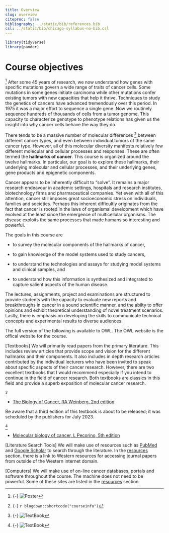 ```yaml
---
title: Overview
slug: overview
citeproc: false
bibliography: ../static/bib/references.bib
csl: ../static/bib/chicago-syllabus-no-bib.csl
---
```


```r
library(tidyverse)
library(pander) 
```

# Course objectives 

[^cell_signalling_poster]
<span class="newthought">After some 45 years of research,</span> we now understand how genes with specific mutations govern a wide range of traits of cancer cells. Some mutations in some genes initiate carcinoma while other mutations confer existing tumors with new capacities that help it thrive. Techniques to study the genetics of cancers have advanced tremendously over this period. In 1975 it was a major effort to sequence a single gene. Now we routinely sequence hundreds of thousands of cells from a tumor genome. This capacity to characterize genotype to phenotype relations has given us the insight into why cancer cells behave the way they do.  

<span class="newthought">There tends to be a massive number of molecular differences</span> [^courseinfo]  between different cancer types, and even between individual tumors of the same cancer type. However, all of this molecular diversity manifests relatively few different molecular and cellular processes and responses. These are often termed the __hallmarks of cancer__. This course is organized around the twelve hallmarks. In particular, our goal is to explore these hallmarks, their underlying molecular and cellular processes, and their underlying genes, gene products and epigenetic components.


<span class="newthought">Cancer appears to be inherently difficult to "solve".</span> It remains a major research endeavour in academic settings, hospitals and research institutes, biotechnology firms and pharmaceutical companies. Yet even with all of this attention,  cancer still imposes great socioeconomic stress on individuals, families and societies. Perhaps this inherent difficultly originates from the fact that cancer is rooted in the laws of organismal development which have evolved at the least since the emergence of multicellular organisms. The disease exploits the same processes that made humans so interesting and powerful.

The goals in this course are

- to survey the molecular components of the hallmarks of cancer, 

- to gain knowledge of the model systems used to study cancers, 

- to understand the technologies and assays for studying model systems and clinical samples, and

- to understand how  this information is synthesized and integrated to capture salient aspects of the human disease.

The  lectures, assignments, project and examinations are structured to provide students with 
the capacity to evaluate new reports and breakthroughs in cancer in a sound scientific manner, and the abilty to offer opinions and exhibit theoretical understanding of novel treatment scenarios. Lastly, there is emphasis on developing the skills to communicate technical concepts and experimental results to diverse audiences. 
 
The full version of the following is available to OWL. The OWL website is the offical website for the course.


<span class="newthought">[Textbooks]</span>
We will primarily read papers from the primary literature. This includes review articles that provide scope and vision for the different hallmarks and their components. It also includes in depth research articles contributed by the individual lecturers who have been invited to speak about specific aspects of their cancer research. However, there are two excellent textbooks that I would recommend especially if you intend to continue in the field of cancer research. Both textbooks are classics in this field and provide a superb exposition of molecular cancer research.

[^weinberg_book] 
 
- [The Biology of Cancer, RA Weinberg, 2nd edition](https://blackwells.co.uk/bookshop/product/9780815345282?gC=4cfad707612&gclid=Cj0KCQjwzLCVBhD3ARIsAPKYTcQgzdyQdUqNEYMZSG-rMKGPuUJfxJDiAessacL76Ug2LztON-AvPDAaAqFXEALw_wcB)

Be aware that a third edition of this textbook is about to be released; it was scheduled by the publishers for July 2023.

[^pecorino_book]

- [Molecular biology of cancer, L Pecorino, 5th edition](https://blackwells.co.uk/bookshop/product/9780198833024?gC=4cfad707612&gclid=Cj0KCQjwzLCVBhD3ARIsAPKYTcToZTPkBp12P65AqGz6rYwJVP7XnGox2nU9dR_3nW6_Iro50SrGxbEaAvMqEALw_wcB)


<span class="newthought">[Literature Search Tools]</span> We will make use of resources such as 
[PubMed](https://pubmed.ncbi.nlm.nih.gov/) and [Google Scholar](https://scholar.google.ca/) to search through the literature. In the [resources](/resources/) section, there is a link to Western resources for accessing journal papers from outside of the Western internet domain.


<span class="newthought">[Computers]</span> We will make use of on-line cancer databases, portals and software throughout the course. The machine does not need to be powerful. Some of these sites are listed in  the [resources](/resources/) section. 


  
[^courseinfo]: {-}
  `r blogdown::shortcode("courseinfo")`
  
[^cell_signalling_poster]: {-}
 ![Poster](/images/cell_signalling_poster.jpg) 


[^weinberg_book]: {-}
 ![TextBook](/images/weinberg_book.png) 
 
[^pecorino_book]: {-}
 ![TextBook](/images/pecorino_book.png) 
 
